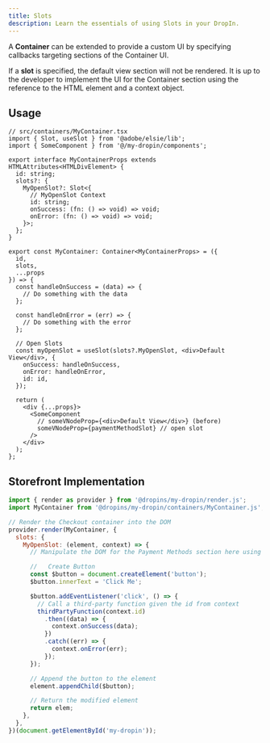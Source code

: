 ```yaml
---
title: Slots
description: Learn the essentials of using Slots in your DropIn.
---
```


A **Container** can be extended to provide a custom UI by specifying callbacks targeting sections of the Container UI.

If a **slot** is specified, the default view section will not be rendered.
It is up to the developer to implement the UI for the Container section using the reference to the HTML element and a context object.

## Usage

```tsx
// src/containers/MyContainer.tsx
import { Slot, useSlot } from '@adobe/elsie/lib';
import { SomeComponent } from '@/my-dropin/components';

export interface MyContainerProps extends HTMLAttributes<HTMLDivElement> {
  id: string;
  slots?: {
    MyOpenSlot?: Slot<{
      // MyOpenSlot Context
      id: string;
      onSuccess: (fn: () => void) => void;
      onError: (fn: () => void) => void;
    }>;
  };
}

export const MyContainer: Container<MyContainerProps> = ({
  id,
  slots,
  ...props
}) => {
  const handleOnSuccess = (data) => {
    // Do something with the data
  };

  const handleOnError = (err) => {
    // Do something with the error
  };

  // Open Slots
  const myOpenSlot = useSlot(slots?.MyOpenSlot, <div>Default View</div>, {
    onSuccess: handleOnSuccess,
    onError: handleOnError,
    id: id,
  });

  return (
    <div {...props}>
      <SomeComponent
        // someVNodeProp={<div>Default View</div>} (before)
        someVNodeProp={paymentMethodSlot} // open slot
      />
    </div>
  );
};
```

## Storefront Implementation

```js
import { render as provider } from '@dropins/my-dropin/render.js';
import MyContainer from '@dropins/my-dropin/containers/MyContainer.js';

// Render the Checkout container into the DOM
provider.render(MyContainer, {
  slots: {
    MyOpenSlot: (element, context) => {
      // Manipulate the DOM for the Payment Methods section here using the HTML element reference

      //   Create Button
      const $button = document.createElement('button');
      $button.innerText = 'Click Me';

      $button.addEventListener('click', () => {
        // Call a third-party function given the id from context
        thirdPartyFunction(context.id)
          .then((data) => {
            context.onSuccess(data);
          })
          .catch((err) => {
            context.onError(err);
          });
      });

      // Append the button to the element
      element.appendChild($button);

      // Return the modified element
      return elem;
    },
  },
})(document.getElementById('my-dropin'));
```
